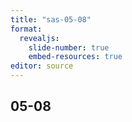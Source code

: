 ```yaml
---
title: "sas-05-08"
format: 
  revealjs:
    slide-number: true
    embed-resources: true
editor: source
---
```


## 05-08
